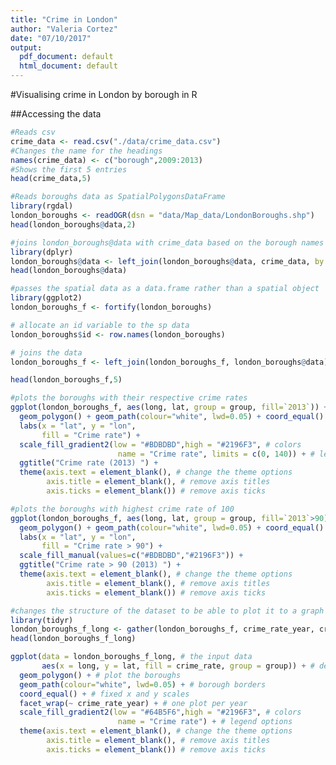 ```yaml
---
title: "Crime in London"
author: "Valeria Cortez"
date: "07/10/2017"
output:
  pdf_document: default
  html_document: default
---
```


#Visualising crime in London by borough in R

##Accessing the data
```r
#Reads csv
crime_data <- read.csv("./data/crime_data.csv")
#Changes the name for the headings
names(crime_data) <- c("borough",2009:2013)
#Shows the first 5 entries
head(crime_data,5)
```

```r
#Reads boroughs data as SpatialPolygonsDataFrame
library(rgdal)
london_boroughs <- readOGR(dsn = "data/Map_data/LondonBoroughs.shp") 
head(london_boroughs@data,2)
```
```r
#joins london_boroughs@data with crime_data based on the borough names
library(dplyr)
london_boroughs@data <- left_join(london_boroughs@data, crime_data, by = c('name' = 'borough'))
head(london_boroughs@data)

```
```r

#passes the spatial data as a data.frame rather than a spatial object
library(ggplot2)
london_boroughs_f <- fortify(london_boroughs)

# allocate an id variable to the sp data
london_boroughs$id <- row.names(london_boroughs)

# joins the data
london_boroughs_f <- left_join(london_boroughs_f, london_boroughs@data) 

head(london_boroughs_f,5)

```
```r
#plots the boroughs with their respective crime rates
ggplot(london_boroughs_f, aes(long, lat, group = group, fill=`2013`)) +
  geom_polygon() + geom_path(colour="white", lwd=0.05) + coord_equal() +
  labs(x = "lat", y = "lon",
       fill = "Crime rate") +
  scale_fill_gradient2(low = "#BDBDBD",high = "#2196F3", # colors
                        name = "Crime rate", limits = c(0, 140)) + # legend options
  ggtitle("Crime rate (2013) ") +
  theme(axis.text = element_blank(), # change the theme options
        axis.title = element_blank(), # remove axis titles
        axis.ticks = element_blank()) # remove axis ticks
```


```r
#plots the boroughs with highest crime rate of 100
ggplot(london_boroughs_f, aes(long, lat, group = group, fill=`2013`>90)) +
  geom_polygon() + geom_path(colour="white", lwd=0.05) + coord_equal() +
  labs(x = "lat", y = "lon",
       fill = "Crime rate > 90") +
  scale_fill_manual(values=c("#BDBDBD","#2196F3")) +
  ggtitle("Crime rate > 90 (2013) ") +
  theme(axis.text = element_blank(), # change the theme options
        axis.title = element_blank(), # remove axis titles
        axis.ticks = element_blank()) # remove axis ticks
```


```r
#changes the structure of the dataset to be able to plot it to a graph
library(tidyr)
london_boroughs_f_long <- gather(london_boroughs_f, crime_rate_year, crime_rate, -long, -lat, -order, -hole,-piece,-id,-group,-ons_label,-name,-Partic_Per,-Pop_2001, -PopDensity, -AREA, -PERIMETER, -PopDen)
head(london_boroughs_f_long)
```


```r

ggplot(data = london_boroughs_f_long, # the input data
       aes(x = long, y = lat, fill = crime_rate, group = group)) + # define variables
  geom_polygon() + # plot the boroughs
  geom_path(colour="white", lwd=0.05) + # borough borders
  coord_equal() + # fixed x and y scales
  facet_wrap(~ crime_rate_year) + # one plot per year
  scale_fill_gradient2(low = "#64B5F6",high = "#2196F3", # colors
                        name = "Crime rate") + # legend options
  theme(axis.text = element_blank(), # change the theme options
        axis.title = element_blank(), # remove axis titles
        axis.ticks = element_blank()) # remove axis ticks



```